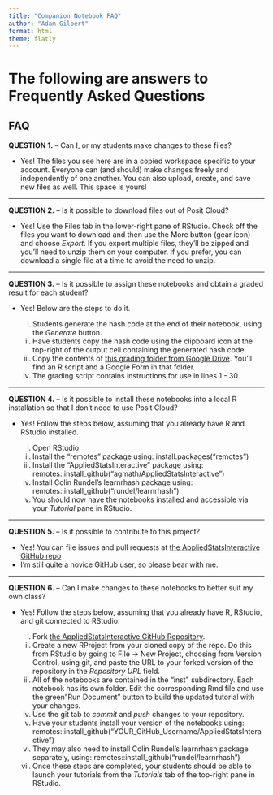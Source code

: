 ```yaml
---
title: "Companion Notebook FAQ"
author: "Adam Gilbert"
format: html
theme: flatly
---
```


# The following are answers to Frequently Asked Questions

## FAQ

**QUESTION 1.** -- Can I, or my students make changes to these files? 

  + Yes! The files you see here are in a copied workspace specific to your account. Everyone can (and should) make changes freely and independently of one another. You can also upload, create, and save new files as well. This space is yours!

***

**QUESTION 2.** -- Is it possible to download files out of Posit Cloud?

  + Yes! Use the Files tab in the lower-right pane of RStudio. Check off the files you want to download and then use the More button (gear icon) and choose *Export*. If you export multiple files, they'll be zipped and you'll need to unzip them on your computer. If you prefer, you can download a single file at a time to avoid the need to unzip.

***

**QUESTION 3.** -- Is it possible to assign these notebooks and obtain a graded result for each student?

  + Yes! Below are the steps to do it.
  
    i. Students generate the hash code at the end of their notebook, using the *Generate* button.
    ii. Have students copy the hash code using the clipboard icon at the top-right of the output cell containing the generated hash code.
    iii. Copy the contents of [this grading folder from Google Drive](https://drive.google.com/drive/folders/1zj2yvJyRFgXmwaqWGkUkbIRXTwj3Jpip?usp=sharing). You'll find an R script and a Google Form in that folder.
    iv. The grading script contains instructions for use in lines 1 - 30.
  
***

**QUESTION 4.** -- Is it possible to install these notebooks into a local R installation so that I don't need to use Posit Cloud?

  + Yes! Follow the steps below, assuming that you already have R and RStudio installed.
  
    i. Open RStudio
    ii. Install the "remotes" package using: install.packages("remotes")
    iii. Install the "AppliedStatsInteractive" package using: remotes::install_github("agmath/AppliedStatsInteractive")
    iv. Install Colin Rundel's learnrhash package using: remotes::install_github("rundel/learnrhash")
    v. You should now have the notebooks installed and accessible via your *Tutorial* pane in RStudio.
  
***

**QUESTION 5.** -- Is it possible to contribute to this project?

  + Yes! You can file issues and pull requests at [the AppliedStatsInteractive GitHub repo](https://github.com/agmath/AppliedStatsInteractive)
  + I'm still quite a novice GitHub user, so please bear with me.
  
***

**QUESTION 6.** -- Can I make changes to these notebooks to better suit my own class?

  + Yes! Follow the steps below, assuming that you already have R, RStudio, and git connected to RStudio: 
  
    i. Fork [the AppliedStatsInteractive GitHub Repository](https://github.com/agmath/AppliedStatsInteractive).
    ii. Create a new RProject from your cloned copy of the repo. Do this from RStudio by going to File -> New Project, choosing from Version Control, using git, and paste the URL to your forked version of the repository in the *Repository URL* field.
    iii. All of the notebooks are contained in the "inst\tutorials\" subdirectory. Each notebook has its own folder. Edit the corresponding Rmd file and use the green "Run Document" button to build the updated tutorial with your changes.
    iv. Use the git tab to *commit* and *push* changes to your repository.
    v. Have your students install your version of the notebooks using: remotes::install_github("YOUR_GitHub_Username/AppliedStatsInteractive")
    vi. They may also need to install Colin Rundel's learnrhash package separately, using: remotes::install_github("rundel/learnrhash")
    vii. Once these steps are completed, your students should be able to launch your tutorials from the *Tutorials* tab of the top-right pane in RStudio.

